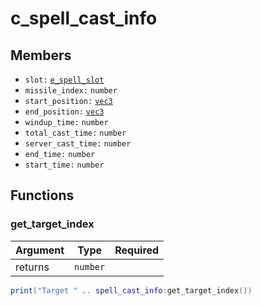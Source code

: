 # c_spell_cast_info

## Members

- `slot:` [`e_spell_slot`](/enums/e_spell_slot)
- `missile_index:` `number`
- `start_position:` [`vec3`](/structs/vec3)
- `end_position:` [`vec3`](/structs/vec3)
- `windup_time:` `number`
- `total_cast_time:` `number`
- `server_cast_time:` `number`
- `end_time:` `number`
- `start_time:` `number`

## Functions

### get_target_index

| Argument | Type     | Required |
| -------- | -------- | -------- |
| returns  | `number` |          |

```lua
print("Target " .. spell_cast_info:get_target_index())
```
